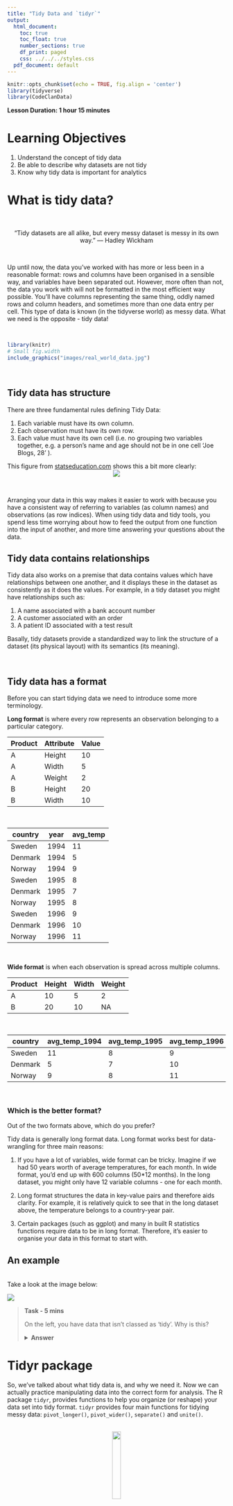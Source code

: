 ```yaml
---
title: "Tidy Data and `tidyr`"
output:
  html_document:
    toc: true
    toc_float: true
    number_sections: true
    df_print: paged
    css: ../../../styles.css
  pdf_document: default
---
```


```r
knitr::opts_chunk$set(echo = TRUE, fig.align = 'center')
library(tidyverse)
library(CodeClanData)
```

**Lesson Duration: 1 hour 15 minutes**

# Learning Objectives<br>
1. Understand the concept of tidy data
2. Be able to describe why datasets are not tidy
3. Know why tidy data is important for analytics


# What is tidy data?

<center>
<br>
<div class='emphasis'>
“Tidy datasets are all alike, but every messy dataset is messy in its own way.” –– Hadley Wickham
</div>
</center>
<br>

Up until now, the data you've worked with has more or less been in a reasonable format: rows and columns have been organised in a sensible way, and variables have been separated out. However, more often than not, the data you work with will not be formatted in the most efficient way possible. You'll have columns representing the same thing, oddly named rows and column headers, and sometimes more than one data entry per cell. This type of data is known (in the tidyverse world) as messy data. What we need is the opposite - tidy data!

<br>

```r
library(knitr)
# Small fig.width
include_graphics("images/real_world_data.jpg")
```

<br>


## Tidy data has structure 

There are three fundamental rules defining Tidy Data:

1. Each variable must have its own column. 
2. Each observation must have its own row.
3. Each value must have its own cell (i.e. no grouping two variables together, e.g. a person's name and age should not be in one cell 'Joe Blogs, 28' ).

This figure from [statseducation.com](http://statseducation.com/Introduction-to-R/img/tidy-1.png) shows this a bit more clearly: 
<br><center>
![](http://statseducation.com/Introduction-to-R/img/tidy-1.png)  
</center>
<br>

Arranging your data in this way makes it easier to work with because you have a consistent way of referring to variables (as column names) and observations (as row indices). When using tidy data and tidy tools, you spend less time worrying about how to feed the output from one function into the input of another, and more time answering your questions about the data. 


## Tidy data contains relationships 

Tidy data also works on a premise that data contains values which have relationships between one another, and it displays these in the dataset as consistently as it does the values. For example, in a tidy dataset you might have relationships such as:  

1. A name associated with a bank account number   
2. A customer associated with an order  
3. A patient ID associated with a test result  


Basally, tidy datasets provide a standardized way to link the structure of a dataset (its physical layout) with its semantics (its meaning).  

<br>

## Tidy data has a format 

Before you can start tidying data we need to introduce some more terminology.

**Long format** is where every row represents an observation belonging to a particular category.


| Product | Attribute | Value     | 
|---------|-----------|-----------| 
| A       | Height    | 10        | 
| A       | Width     | 5         | 
| A       | Weight    | 2         | 
| B       | Height    | 20        | 
| B       | Width     | 10        | 

<br>

| country     | year    | avg_temp |
|-------------|---------|----------|
| Sweden      | 1994    |   11     |
| Denmark     | 1994    |    5     |
| Norway      | 1994    |    9     |
| Sweden      | 1995    |    8     |
| Denmark     | 1995    |    7     |
| Norway      | 1995    |    8     |
| Sweden      | 1996    |    9     |
| Denmark     | 1996    |   10     |
| Norway      | 1996    |   11     |


<br>

**Wide format** is when each observation is spread across multiple columns.

| Product | Height | Width | Weight   | 
|---------|--------|-------|----------|   
| A       | 10     | 5     | 2        | 
| B       | 20     | 10    | NA       | 

<br>

| country     | avg_temp_1994 | avg_temp_1995 | avg_temp_1996 |
|-------------|---------------|---------------|---------------|
| Sweden      |       11      |       8       |       9       |
| Denmark     |       5       |       7       |      10       |
| Norway      |       9       |       8       |      11       |

<br>



### Which is the better format?

Out of the two formats above, which do you prefer? 

Tidy data is generally long format data. Long format works best for data-wrangling for three main reasons: 

1. If you have a lot of variables, wide format can be tricky. Imagine if we had 50 years worth of average temperatures, for each month. In wide format, you'd end up with 600 columns (50*12 months). In the long dataset, you might only have 12 variable columns - one for each month.   

2. Long format structures the data in key-value pairs and therefore aids clarity. For example, it is relatively quick to see that in the long dataset above, the temperature belongs to a country-year pair.  

3. Certain packages (such as ggplot) and many in built R statistics functions require data to be in long format. Therefore, it's easier to organise your data in this format to start with. 


## An example

<br>
Take a look at the image below: 

![](https://d33wubrfki0l68.cloudfront.net/f6fca537e77896868fedcd85d9d01031930d76c9/637d9/images/tidy-17.png)  

<blockquote class='task'>
**Task - 5 mins** 

On the left, you have data that isn't classed as 'tidy'. Why is this?


<details>
<summary>**Answer**</summary>
This data isn't tidy because you have more than one observation per cell. On the right, this dataset has been 'tidied', and the cases and population have been separated, making it easier to analyse. 
</details>
</blockquote>


# Tidyr package

So, we've talked about what tidy data is, and why we need it. Now we can actually practice manipulating data into the correct form for analysis. The R package `tidyr`, provides functions to help you organize (or reshape) your data set into tidy format. `tidyr` provides four main functions for tidying messy data: `pivot_longer()`, `pivot_wider()`, `separate()` and `unite()`.

<br>
<center>
![](https://tidyr.tidyverse.org/logo.png){ width=20% }
</center>
<br>

What do these functions do? 

* `pivot_longer()`: gathers columns into rows
* `pivot_wider()`: spreads rows into columns
* `separate()` : separates one column into two 
* `unite()` : unites several columns into one 


## `pivot_longer()`

This function takes in the following arguments:   

* `data` : the data you want to pivot  
* `cols` : the columns you want to pivot
* `names_to` : the name of your new column where your old column names (the ones you are pivoting) will go.
* `values_to` : the name of your new column where your data will go (that was in your old columns)
<br>



## `pivot_wider()`

Takes in the following arguments:   

* `data` : the data you want to pivot  
* `id_cols` : your columns you want to pivot
* `names_from`: the column where you will get your new column names from   
* `values_from` : the data you're going to move into your new columns 
<br>


In general, the `pivot` functions work by allowing you to change the columns and rows around so you can switch between wide and long format data. 
<br>
<center>
![](https://www.fromthebottomoftheheap.net/assets/img/posts/tidyr-longer-wider.gif)
</center>
<br>


<div class='emphasis'>
<center>
**Note: the `pivot_longer()` function has replaced the `gather()` function, and `pivot_wider()` has replaced the `spread()` function. The cheatsheets online haven't been updated yet though!** 

<br>
<center>
![](http://ohi-science.org/data-science-training/img/rstudio-cheatsheet-spread-gather-sep-unite.png)
</center>
<br>

## `separate()`

The `separate` function takes in the following arguments:   

* `data` : the data you want to reshape    
* `col`: the column you want to split  
* `into` : the new variables you're going to create
* `sep` : the separator you're looking for to define your split. Can either be a number i.e. the position in the string that will separate at or a sequence that looking to match (which is written in 'regular expression', which we will learn more about tomorrow). 
<br>


## `unite()`
* `data` : the data you want to reshape    
* `col`: the columns you want to unite
* `sep` : the separator you're looking for to define your split. 


# Examples of using `tidyr`

## Heart Rates

Now let's look at an example. Pretend you're working at a drug testing unit, and you've got some data from three subjects, and you've recorded their heart rate twice a day. 

<br>
```r
# create subject info tibble
subject_hr <- tibble( name = c("SUBJ01","SUBJ02","SUBJ03"), 
  hr_am = c(68,72,68), 
  hr_pm = c(58,89,52))

subject_hr
```

<blockquote class='task'>
**Task - 5 mins**   

The data above isn't tidy. Why?

<details>
<summary>**Answers**</summary>

* There are 2 heart rate columns, when we really, should only have one (rule 1: a variable must have its own column). 
* Because heart rate is spread out into two columns, it means that rows don't contain one unique observation (rule 2). If you look, row one contains two different heart rate options for one particular subject. 

What we really need is for our data to look like this: 


| SUBJID  | TIME    | HEART RATE  | 
|---------|---------|-------------| 
| SUBJ01  | hr_am   | 68          | 
| SUBJ01  | hr_pm   | 58          | 
| SUBJ02  | hr_am   | 72          |  
| SUBJ02  | hr_pm   | 89          | 
| SUBJ03  | hr_am   | 68          | 
| SUBJ03  | hr_pm   | 52          | 

In this, each observation has its own row, and each variable is only repeated once. 

</details>
</blockquote>
<br>

Now we've figured out what we want to do, let's use `tidyr` to tidy this data.

```r
library(tidyr)

subject_hr %>%
  pivot_longer(cols = c("hr_am", "hr_pm"), 
               names_to = "measurement_time", 
               values_to = "heartrate") 
```

## Income

<blockquote class='task'>
**Task - 5 minutes**

Look at the data below.  
<br> 
```r
income <- tibble(religion = c("Agnostic","Atheist","Buddhist", "Catholic"), 
  X10k = c(12,25,3,75), 
  X10k_to_20k = c(34,14,6,60),
  X20k_to_30k = c(45,22,10,110))

income
```

* What makes the table untidy?
* How could you tidy it? (You don't need to know how to write the code, you just need to have an idea of you would tidy them up)


<details>
<summary>**Answers**</summary>
What makes this table untidy?
This one is a bit harder. 

* First, variables (religion and income amount) form both the column and row headings. 
* Second, the column headings are values, not variable names. 

To tidy this data we would want to have an income column, with the different income amounts as categories. We would then have a count column, which shows how many people of each religion earn that income.   
</details>
</blockquote>

<br>

```r
# tidy the income data
tidy_income <- income %>%
  pivot_longer(-religion, names_to = "income", values_to = "count")
 
tidy_income
```

As you can see, we have used the `pivot_longer` function to go into the dataset `income`, and create two new columns called `income` and `count`. In this case, we have defined the columns to gather by excluding the `religion` column by using the `-` operator. We don;t want this one to change,only the income and the count ones.

This dataset is now tidy because each column represents a variable, and each row represents an observation. 


## Orders

Look at the data below.  

```r
# print out the data
messy_orders <- tibble( name = c("Joe Bloggs","Jane Smith","Penny Jones"), 
  order_info = c("XY7282/29-06-19","LO0182/15-03-19","AS6812/04-06-19"), 
  order_amount = c(58.00,125.00,75.25))

messy_orders
```

<blockquote class='task'>
**Task - 5 minutes**

* What makes the table untidy?
* How could you tidy it? (You don't need to know how to write the code, you just need to have an idea of you would tidy them up)


<details>
<summary>**Answers**</summary>
What makes this table untidy?

* The `order_info` column contains both order information and order dates. 

To tidy the data we would:

* Split these columns into two. 

</details>
<br>
</blockquote>
<br>

To tidy the data, we need to separate out the `order_info` column into two separate ones using the `separate` function.  

```r
# split columns
tidy_orders <- messy_orders %>% 
  separate(order_info, c("order_number","date"), sep ="/")

tidy_orders
```


# Using tidyr on real data 

Now, let's look at using them on a real, messy dataset. 

Read in the `hospitals93to98.csv` file. This particular dataset stores the reasons people were admitted to hospital between 1993 and 1998.   
<br>

```r
# load in the hospital stays data 
hospital_visits <- read_csv("data/hospitals93to98.csv")

head(hospital_visits)
```

<br>
<blockquote class='task'>
**Task - 5 mins** 

Take a look at the data. What about it isn't tidy? What could be done to tidy it?

<details>
<summary>**Hint**</summary>

* Take a look at the column headings - do they all represent the same type of measurement? e.g. are they all measuring a year value?  
* Are there unique values in all the rows?  

</details>
<details>
<summary>**Answer**</summary>

* The columns all represent years, which could be merged into one column, with rows representing different years. 
* The bed days and separations are all merged within one variable (`Field`)

</details>

</blockquote>



## `pivot_longer()` : move columns into rows

In the above task, you identified that one reason the data wasn't tidy because we had many columns representing the years. Ideally, we want all the years to be in one column, with their values within another. In order to do this, we need to use the `pivot_longer()` function, which changes columns into rows. 

<blockquote class='task'>
**Task - 5 mins** 

Before we use the function, get in groups and discuss what you think the data needs to look like. Draw a schematic of how you think the tidy table will look. 

</blockquote>


Now you have your schematic, let's use `pivot_longer()` function to check if you were right.   

```r
# tidy the hospital data
hospital_visits_long <- hospital_visits %>%
  pivot_longer(cols = starts_with("FY"), 
               names_to = "year", 
               values_to = "visit_numbers")

# view the data 
head(hospital_visits_long)

```
<br>
The code above gathers the data from all the different years in `hospital_visits`, creates a new naming variable column called `year`, a new result column called `visit_numbers` and within that puts all the data. 

<br>


## `pivot_wider()` : move rows into columns 

In the above task, you identified that another reason the data wasn't tidy because we had both `Separations` and `PatientDays` within the same column, and these are different variables. To make the data tidy, these ideally need to be changed into two different ones. 

<blockquote class='task'>
**Task - 5 mins** 

Before we use the `pivot_wider()` function, get in groups and discuss what you think the data needs to look like. Draw a schematic of how you think the tidy table will look. 

</blockquote>

Now you have your schematic, let's check if you were right.   


```r
# use the pivot_wider() function
hospital_visits_wide <- hospital_visits_long %>%
  pivot_wider(names_from = Field, 
              values_from = visit_numbers)

# view the data
head(hospital_visits_wide)
```
<br>

The code above uses our new long format data `hospital_visits_long`, spreads the `Field` into new columns (it will create new columns to match however many unique values in the Field column), and into these new columns it puts whatever is in the `visit_numbers` column. 
  
Finally, our data is starting to look better!   

<br>

## `separate()`: splitting a single variable into two 

Sometimes, you might have values within a column that you want to split out. For example, in the `IcdChapter` column, we have a coding variable (e.g. 0), and a description of that value (e.g. 0 = Not Reported). If we want to separate characters within a variable string, we can use the `separate()` function which turns a single character column into multiple columns.


<blockquote class='task'>
**Task - 5 mins** 

Before we use the `separate` function, discuss what you think the data will look like after we do it. Draw a schematic of how you think the tidy table will look. 

</blockquote>


Let's check if you were right:

```r
# split the codes and descriptions column 
hospital_visits_coded <- hospital_visits_wide %>%
  separate(IcdChapter, c("code", "description"), sep = "\\." )

head(hospital_visits_coded)
```

<br>
The code above separates the data in the `IcdChapter` variable into two new columns called `code` and `description`. Within these, it puts whatever is before the separating value we have defined (in this case, a full stop) in the first, and whatever is after the separating value in the second.   

You may notice something a bit unusual about our `sep` argument. We know we want to split by a full stop '.' but in regular expression '.' has special behaviours and actually means *any character*. But that's not what we want! We want it to match a literal full stop ('.'). So to do this you need to use an 'escape' to tell the regular expression you want to match it exactly - we do this by using the string '\\.'. We will go into regular expression properly tomorrow (this is all you need to know for now!) 

<br> 

## `unite()`: merging two variables into one 

Finally, there may be a time where you want to combine two variables into one. For the sake of demonstration, let's unite the variables we just split above. This time, let's change the separator to a colon instead of a period. 

```r
# unite the codes and descriptions back together 
hospital_visits_unite <- hospital_visits_coded %>%
  unite(disease, c("code", "description"), sep =":")

head(hospital_visits_unite)
```
<br>
The code above unites the data in the `code` and `description` variables into a new column called `disease`. Within this, it separates the two columns by a colon operator. 

And voila! We have a nice tidy, reshaped dataset. 

# Why is tidy data important?

Right now, you might be sitting thinking that tidy data is such a good (and almost, obvious) idea, that most datasets you come into contact with in the wild will be in this format? Wrong. In practice, raw data you're given is rarely perfectly tidy.

<br>
<center>
<div class='emphasis'>
"The development of tidy data has been driven by my experience working with real-world datasets. With few, if any, constraints on their organisation, such datasets are often constructed in bizarre ways. I have spent countless hours struggling to get such datasets organised in a way that makes data analysis possible, let alone easy."
- Hadley Wickham
</div>
</center>
<br>


The main reason tidy data is important is because it makes it easy for a data analyst or scientist to extract the necessary data because it has a standardised way of structuring the data. Messy data requires different strategies and often times unique programming solutions in order to extract data in the same way. This slows analysis, invites errors, and makes the analysis pipeline less robust and reproducible. 

Secondly, good ordering and structure of the data makes it easier to scan and eyeball the raw data. This is an important and very necessary part to understanding and working with your data.

Third, it's important to have tidy data in R is because of the type of programming language R is. R is a vectorized programming language, meaning that all data structures, functions and operations are designed to work with vectors. Data frames (or tibbles) in R are just lists of vectors, arranged to look like tables. 

Finally, tidy data arranges all values so that the relationships parallel the structure of data frames/tibbles in R. As a result, tidy datasets can easily use R's different functions (all of which are written to deal with vectors). This means you'll have an easier user experience: you can analyse data using functions that someone has already written for you! 


